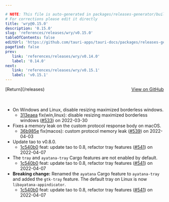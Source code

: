 ```yaml
---

# NOTE: This file is auto-generated in packages/releases-generator/build.ts
# For corrections please edit it directly
title: 'wry@0.15.0'
description: '0.15.0'
slug: 'references/releases/wry/v0.15.0'
tableOfContents: false
editUrl: 'https://github.com/tauri-apps/tauri-docs/packages/releases-generator/build.ts'
pagefind: false
prev:
   link: 'references/releases/wry/v0.14.0'
   label: '0.14.0'
next:
   link: 'references/releases/wry/v0.15.1'
   label: 'v0.15.1'
---
```


			

<ReleaseSidebar slug="references/releases/wry"  packageName="wry" />

<div style="margin-bottom:3rem; display: flex; justify-content: space-between; align-items: center"><span>[Return](/releases)</span><span><a href="https://github.com/tauri-apps/wry/releases/tag/wry-v0.15.0">View on GitHub</a></span></div>

- On Windows and Linux, disable resizing maximized borderless windows.
  - [313eaea](https://github.com/tauri-apps/wry/commit/313eaea0ff123bddbc8b5c337ded05d464d3dfaa) fix(win,linux): disable resizing maximized borderless windows ([#533](https://github.com/tauri-apps/wry/pull/533)) on 2022-03-30
- Fixes a memory leak on the custom protocol response body on macOS.
  - [36b985e](https://github.com/tauri-apps/wry/commit/36b985e939f4769f9835b4865ee1013229ec7539) fix(macos): custom protocol memory leak ([#539](https://github.com/tauri-apps/wry/pull/539)) on 2022-04-03
- Update tao to v0.8.0.
  - [1c540b0](https://github.com/tauri-apps/wry/commit/1c540b01fa08e84c199b8ded726b6ec77b40f015) feat: update tao to 0.8, refactor tray features ([#541](https://github.com/tauri-apps/wry/pull/541)) on 2022-04-07
- The `tray` and `ayatana-tray` Cargo features are not enabled by default.
  - [1c540b0](https://github.com/tauri-apps/wry/commit/1c540b01fa08e84c199b8ded726b6ec77b40f015) feat: update tao to 0.8, refactor tray features ([#541](https://github.com/tauri-apps/wry/pull/541)) on 2022-04-07
- **Breaking change:** Renamed the `ayatana` Cargo feature to `ayatana-tray` and added the `gtk-tray` feature. The default tray on Linux is now `libayatana-appindicator`.
  - [1c540b0](https://github.com/tauri-apps/wry/commit/1c540b01fa08e84c199b8ded726b6ec77b40f015) feat: update tao to 0.8, refactor tray features ([#541](https://github.com/tauri-apps/wry/pull/541)) on 2022-04-07

